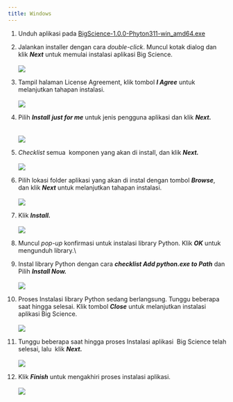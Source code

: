 ```yaml
---
title: Windows
---
```


1. Unduh aplikasi pada [BigScience-1.0.0-Phyton311-win\_amd64.exe](https://drive.google.com/file/d/10meq9JbZs48QQpP2xH3jWBMR_aO7IsBg/view?usp=drive_link)
2. Jalankan installer dengan cara *double-click*. Muncul kotak dialog dan klik ***Next*** untuk memulai instalasi aplikasi Big Science.\
   \
   ![](/img/instalasi-windows/1.png)
3. Tampil halaman License Agreement, klik tombol ***I Agree*** untuk melanjutkan tahapan instalasi.\
   \
   ![](/img/instalasi-windows/2.png)
4. Pilih ***Install*** ***just for me*** untuk jenis pengguna aplikasi dan klik ***Next.***\
   \
   \
   ![](/img/instalasi-windows/3.png)
5. *Checklist* semua  komponen yang akan di install, dan klik ***Next.***\
   \
   ![](/img/instalasi-windows/4.png)
6. Pilih lokasi folder aplikasi yang akan di instal dengan tombol ***Browse***, dan klik ***Next*** untuk melanjutkan tahapan instalasi. \
   \
   ![](/img/instalasi-windows/5.png)
7. Klik ***Install.***\
   \
   ![](/img/instalasi-windows/6.png)
8. Muncul *pop-up* konfirmasi untuk instalasi library Python. Klik ***OK*** untuk mengunduh library.\

9. Instal library Python dengan cara ***checklist Add python.exe to Path*** dan Pilih ***Install Now.***\
   \
   ![](/img/instalasi-windows/10.png)
10. Proses Instalasi library Python sedang berlangsung. Tunggu beberapa saat hingga selesai. Klik tombol ***Close*** untuk melanjutkan instalasi aplikasi Big Science.\
    \
    ![](/img/instalasi-windows/11.png)
11. Tunggu beberapa saat hingga proses Instalasi aplikasi  Big Science telah selesai, lalu  klik ***Next.***\
    \
    ![](/img/instalasi-windows/8.png)
12. Klik ***Finish*** untuk mengakhiri proses instalasi aplikasi.\
    \
    ![](/img/instalasi-windows/9.png)
